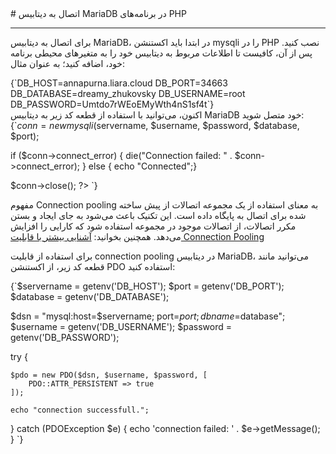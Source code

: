 

<Layout>
<Head>
<title>مستندات اتصال به MariaDB در پلتفرم PHP - لیارا</title>
<meta property="og:title" content="مستندات خدمات رایانش ابری لیارا" />
<meta property="og:description" content="مستندات قدم به قدم اتصال به دیتابیس MariaDB در فریم‌ورک PHP"  />
</Head>
# اتصال به دیتابیس MariaDB در برنامه‌های PHP
<hr className="mb-2" />

برای اتصال به دیتابیس MariaDB، در ابتدا باید اکستنشن <Important>mysqli</Important> را در PHP نصب کنید. پس از آن، کافیست تا 
اطلاعات مربوط به دیتابیس خود را 
به متغیرهای محیطی برنامه خود، اضافه کنید؛ به عنوان مثال:

<div className="h-2" />
    <div dir='ltr'>
    <Highlight className="bash">
        {`DB_HOST=annapurna.liara.cloud
DB_PORT=34663
DB_DATABASE=dreamy_zhukovsky
DB_USERNAME=root
DB_PASSWORD=Umtdo7rWEoEMyWth4nS1sf4t`}
    </Highlight>
    </div>
<div className="h-2" />
اکنون، می‌توانید با استفاده از قطعه کد زیر به دیتابیس MariaDB خود متصل شوید:

<div className="h-2" />
    <div dir='ltr'>
    <Highlight className="php">
        {`<?php
$servername = getenv('DB_HOST');
$port = getenv('DB_PORT'); 
$username = getenv('DB_USERNAME'); 
$password = getenv('DB_PASSWORD'); 
$database = getenv('DB_DATABASE'); 

$conn = new mysqli($servername, $username, $password, $database, $port);

if ($conn->connect_error) {
    die("Connection failed: " . $conn->connect_error);
} else {
    echo "Connected";}

$conn->close();
?> `}
    </Highlight>
    </div>
<div className="h-2" />


<Section id="connection-pooling" title="استفاده از Connection Pooling" />

مفهوم Connection pooling به معنای استفاده از یک مجموعه اتصالات از پیش ساخته شده برای اتصال به پایگاه داده است. این تکنیک باعث می‌شود به جای ایجاد و بستن مکرر اتصالات، از اتصالات موجود در مجموعه استفاده شود که کارایی را افزایش می‌دهد.
<Alert variant='success'>همچنین بخوانید: <a className="text-[#2196f3] " href="/dbaas/details/connection-pool">آشنایی بیشتر با قابلیت Connection Pooling</a></Alert>

برای استفاده از قابلیت connection pooling در دیتابیس MariaDB، می‌توانید مانند قطعه کد زیر، از اکستنشن <Important>PDO</Important> استفاده کنید:
<div className="h-2" />
  <div dir='ltr'>
  <Highlight className="php">
{`<?php

$servername = getenv('DB_HOST');
$port = getenv('DB_PORT'); 
$database = getenv('DB_DATABASE'); 

$dsn = "mysql:host=$servername; port=$port; dbname=$database";
$username = getenv('DB_USERNAME');
$password = getenv('DB_PASSWORD'); 

try {
    
    $pdo = new PDO($dsn, $username, $password, [
        PDO::ATTR_PERSISTENT => true
    ]);

    echo "connection successfull.";
} catch (PDOException $e) {
    echo 'connection failed: ' . $e->getMessage();
}
`}
  </Highlight>
  </div>
<div className="h-2" />

</Layout>